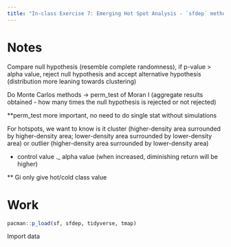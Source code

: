 ```yaml
---
title: "In-class Exercise 7: Emerging Hot Spot Analysis - `sfdep` methods"
---
```

# Notes
Compare null hypothesis (resemble complete randomness), if p-value \> alpha value, reject null hypothesis and accept alternative hypothesis (distribution more leaning towards clustering)

Do Monte Carlos methods -\> perm_test of Moran I (aggregate results obtained - how many times the null hypothesis is rejected or not rejected)

\*\*perm_test more important, no need to do single stat without simulations

For hotspots, we want to know is it cluster (higher-density area surrounded by higher-density area; lower-density area surrounded by lower-density area) or outlier (higher-density area surrounded by lower-density area)

-   control value ._ alpha value (when increased, diminishing return will be higher)

** Gi only give hot/cold class value

# Work

```r
pacman::p_load(sf, sfdep, tidyverse, tmap)
```

Import data


